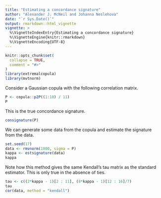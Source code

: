 ```yaml
---
title: "Estimating a concordance signature"
author: "Alexander J. McNeil and Johanna Neslehova"
date: "`r Sys.Date()`"
output: rmarkdown::html_vignette
vignette: >
  %\VignetteIndexEntry{Estimating a concordance signature}
  %\VignetteEngine{knitr::rmarkdown}
  %\VignetteEncoding{UTF-8}
---
```


```r
knitr::opts_chunk$set(
  collapse = TRUE,
  comment = "#>"
)
library(extremalcopula)
library(mvtnorm)
```

Consider a Gaussian copula with the following correlation matrix.

```r
P <- copula::p2P((1:10) / 11)
P
```

This is the true concordance signature.
```r
consignature(P)
```

We can generate some data from the copula and estimate the signature from the data.
```r
set.seed(17)
data <- rmvnorm(1000, sigma = P)
kappa <- estsignature(data)
kappa
```

Note how this method gives the same Kendall's tau matrix as the standard estimator. This is only true in the absence of ties.
```r
tau <- c((2*kappa - 1)[2 : 11], (8*kappa - 1)[12 : 16]/7)
tau
cor(data, method = "kendall")
```
